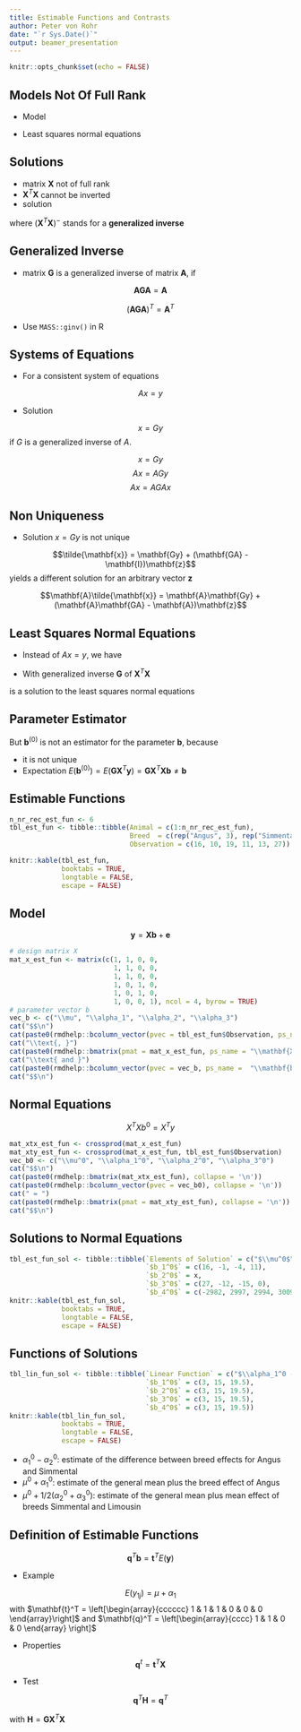 ```yaml
---
title: Estimable Functions and Contrasts
author: Peter von Rohr
date: "`r Sys.Date()`"
output: beamer_presentation
---
```


```r
knitr::opts_chunk$set(echo = FALSE)
```

## Models Not Of Full Rank

* Model

\begin{equation}
\mathbf{y} = \mathbf{X}\mathbf{b} + \mathbf{e} \notag
\end{equation}

* Least squares normal equations

\begin{equation}
\mathbf{X}^T\mathbf{X}\mathbf{b}^{(0)} = \mathbf{X}^T\mathbf{y} \notag
\end{equation}


## Solutions

* matrix $\mathbf{X}$ not of full rank
* $\mathbf{X}^T\mathbf{X}$ cannot be inverted
* solution

\begin{equation}
  \mathbf{b}^{(0)} = (\mathbf{X}^T\mathbf{X})^-\mathbf{X}^T\mathbf{y} \notag
\end{equation}

where $(\mathbf{X}^T\mathbf{X})^-$ stands for a __generalized inverse__


## Generalized Inverse

* matrix $\mathbf{G}$ is a generalized inverse of matrix $\mathbf{A}$, if 

$$\mathbf{AGA} = \mathbf{A}$$

$$(\mathbf{AGA})^T = \mathbf{A}^T$$

* Use `MASS::ginv()` in R


## Systems of Equations

* For a consistent system of equations

$$Ax = y$$

* Solution 

$$x = Gy$$
if $G$ is a generalized inverse of $A$. 

$$x = Gy$$
$$Ax = AGy$$
$$Ax = AGAx$$


## Non Uniqueness

* Solution $x = Gy$ is not unique

$$\tilde{\mathbf{x}} = \mathbf{Gy} + (\mathbf{GA} - \mathbf{I})\mathbf{z}$$
yields a different solution for an arbitrary vector $\mathbf{z}$

$$\mathbf{A}\tilde{\mathbf{x}} = \mathbf{A}\mathbf{Gy} + (\mathbf{A}\mathbf{GA} - \mathbf{A})\mathbf{z}$$

## Least Squares Normal Equations

* Instead of $Ax = y$, we have

\begin{equation}
\mathbf{X}^T\mathbf{X}\mathbf{b}^{(0)} = \mathbf{X}^T\mathbf{y} \notag
\end{equation}

* With generalized inverse $\mathbf{G}$ of $\mathbf{X}^T\mathbf{X}$

\begin{equation}
\mathbf{b}^{(0)} = \mathbf{G} \mathbf{X}^T\mathbf{y} \notag
\end{equation}

is a solution to the least squares normal equations


## Parameter Estimator

But $\mathbf{b}^{(0)}$ is not an estimator for the parameter $\mathbf{b}$, because

* it is not unique
* Expectation $E(\mathbf{b}^{(0)}) = E(\mathbf{G} \mathbf{X}^T\mathbf{y}) = \mathbf{G} \mathbf{X}^T \mathbf{Xb} \ne \mathbf{b}$


## Estimable Functions

```r
n_nr_rec_est_fun <- 6
tbl_est_fun <- tibble::tibble(Animal = c(1:n_nr_rec_est_fun),
                              Breed  = c(rep("Angus", 3), rep("Simmental", 2), "Limousin"),
                              Observation = c(16, 10, 19, 11, 13, 27))

knitr::kable(tbl_est_fun,
             booktabs = TRUE,
             longtable = FALSE,
             escape = FALSE)
```


## Model

$$\mathbf{y} = \mathbf{Xb} + \mathbf{e}$$

```r
# design matrix X
mat_x_est_fun <- matrix(c(1, 1, 0, 0,
                          1, 1, 0, 0,
                          1, 1, 0, 0,
                          1, 0, 1, 0,
                          1, 0, 1, 0,
                          1, 0, 0, 1), ncol = 4, byrow = TRUE)
# parameter vector b
vec_b <- c("\\mu", "\\alpha_1", "\\alpha_2", "\\alpha_3")
cat("$$\n")
cat(paste0(rmdhelp::bcolumn_vector(pvec = tbl_est_fun$Observation, ps_name = "\\mathbf{y}"), collapse = '\n'))
cat("\\text{, }")
cat(paste0(rmdhelp::bmatrix(pmat = mat_x_est_fun, ps_name = "\\mathbf{X}"), collapse = "\n"))
cat("\\text{ and }")
cat(paste0(rmdhelp::bcolumn_vector(pvec = vec_b, ps_name =  "\\mathbf{b}"), collapse = "\n"), "\n")
cat("$$\n")
```


## Normal Equations

$$ X^TXb^0 = X^Ty$$

```r
mat_xtx_est_fun <- crossprod(mat_x_est_fun)
mat_xty_est_fun <- crossprod(mat_x_est_fun, tbl_est_fun$Observation)
vec_b0 <- c("\\mu^0", "\\alpha_1^0", "\\alpha_2^0", "\\alpha_3^0")
cat("$$\n")
cat(paste0(rmdhelp::bmatrix(mat_xtx_est_fun), collapse = '\n'))
cat(paste0(rmdhelp::bcolumn_vector(pvec = vec_b0), collapse = '\n'))
cat(" = ")
cat(paste0(rmdhelp::bmatrix(pmat = mat_xty_est_fun), collapse = '\n'))
cat("$$\n")
```


## Solutions to Normal Equations

```r
tbl_est_fun_sol <- tibble::tibble(`Elements of Solution` = c("$\\mu^0$", "$\\alpha_1^0$", "$\\alpha_2^0$", "$\\alpha_3^0$"),
                                  `$b_1^0$` = c(16, -1, -4, 11),
                                  `$b_2^0$` = x,
                                  `$b_3^0$` = c(27, -12, -15, 0),
                                  `$b_4^0$` = c(-2982, 2997, 2994, 3009))
knitr::kable(tbl_est_fun_sol,
             booktabs = TRUE,
             longtable = FALSE,
             escape = FALSE)
```


## Functions of Solutions

```r
tbl_lin_fun_sol <- tibble::tibble(`Linear Function` = c("$\\alpha_1^0 - \\alpha_2^0$", "$\\mu^0 + \\alpha_1^0$", "$\\mu^0 + 1/2(\\alpha_2^0 + \\alpha_3^0)$"),
                                  `$b_1^0$` = c(3, 15, 19.5),
                                  `$b_2^0$` = c(3, 15, 19.5),
                                  `$b_3^0$` = c(3, 15, 19.5),
                                  `$b_4^0$` = c(3, 15, 19.5))
knitr::kable(tbl_lin_fun_sol,
             booktabs = TRUE,
             longtable = FALSE,
             escape = FALSE)
```

* $\alpha_1^0 - \alpha_2^0$: estimate of the difference between breed effects for Angus and Simmental
* $\mu^0 + \alpha_1^0$: estimate of the general mean plus the breed effect of Angus
* $\mu^0 + 1/2(\alpha_2^0 + \alpha_3^0)$: estimate of the general mean plus mean effect of breeds Simmental and Limousin


## Definition of Estimable Functions 

$$\mathbf{q}^T\mathbf{b} = \mathbf{t}^TE(\mathbf{y})$$

* Example

$$E(y_{1j}) = \mu + \alpha_1$$
with $\mathbf{t}^T = \left[\begin{array}{cccccc} 1 & 1 & 1 & 0 & 0 & 0 \end{array}\right]$ and $\mathbf{q}^T = \left[\begin{array}{cccc} 1 & 1 & 0 & 0 \end{array} \right]$

* Properties

$$\mathbf{q}^t = \mathbf{t}^T\mathbf{X}$$

* Test

$$\mathbf{q}^T\mathbf{H} = \mathbf{q}^T$$

with $\mathbf{H} = \mathbf{GX}^T\mathbf{X}$

